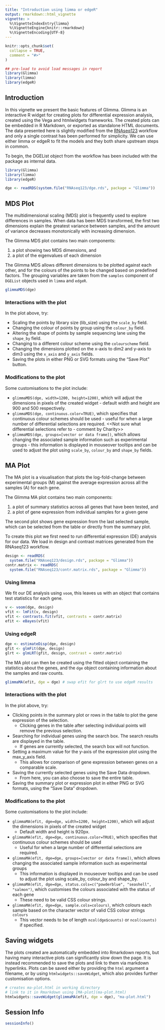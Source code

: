 ```yaml
---
title: "Introduction using limma or edgeR"
output: rmarkdown::html_vignette
vignette: >
  %\VignetteIndexEntry{limma}
  %\VignetteEngine{knitr::rmarkdown}
  %\VignetteEncoding{UTF-8}
---
```


```r
knitr::opts_chunk$set(
  collapse = TRUE,
  comment = "#>"
)

## pre-load to avoid load messages in report
library(Glimma)
library(limma)
library(edgeR)
```

## Introduction

In this vignette we present the basic features of Glimma. 
Glimma is an interactive R widget for creating plots for differential expression analysis, created using the Vega and htmlwidgets frameworks. The created plots can be embedded in R Markdown, or exported as standalone HTML documents.
The data presented here is slightly modified from the [RNAseq123](https://bioconductor.org/packages/release/workflows/html/RNAseq123.html) workflow and only a single contrast has been performed for simplicity. We can use either limma or edgeR to fit the models and they both share upstream steps in common.

To begin, the DGEList object from the workflow has been included with the package as internal data.

```r
library(Glimma)
library(limma)
library(edgeR)

dge <- readRDS(system.file("RNAseq123/dge.rds", package = "Glimma"))
```

## MDS Plot

The multidimensional scaling (MDS) plot is frequently used to explore differences in samples. When data has been MDS transformed, the first two dimensions explain the greatest variance between samples, and the amount of variance decreases monotonically with increasing dimension.

The Glimma MDS plot contains two main components:

1. a plot showing two MDS dimensions, and
2. a plot of the eigenvalues of each dimension

The Glimma MDS allows different dimensions to be plotted against each other, and for the colours of the points to be changed based on predefined factors. The grouping variables are taken from the `samples` component of `DGEList` objects used in `limma` and `edgeR`.

```r
glimmaMDS(dge)
```

### Interactions with the plot
In the plot above, try:

+ Scaling the points by library size (lib_size) using the `scale_by` field.
+ Changing the colour of points by group using the `colour_by` field.
+ Altering the shape of points by sample sequencing lane using the `shape_by` field.
+ Changing to a different colour scheme using the `colourscheme` field.
+ Changing the dimensions plotted on the x-axis to dim2 and y-axis to dim3 using the `x_axis` and `y_axis` fields.
+ Saving the plots in either PNG or SVG formats using the "Save Plot" button.

### Modifications to the plot
Some customisations to the plot include:

+ `glimmaMDS(dge, width=1200, height=1200)`, which will adjust the dimensions in pixels of the created widget - default width and height are 900 and 500 respectively.
+ `glimmaMDS(dge, continuous.color=TRUE)`, which specifies that continuous colour schemes should be used - useful for when a large number of differential selections are required. <<Not sure what differential selections refer to - comment by Charity>>
+ `glimmaMDS(dge, groups=[vector or data frame])`, which allows changing the associated sample information such as experimental groups - this information is displayed in mouseover tooltips and can be used to adjust the plot using `scale_by`, `colour_by` and `shape_by` fields.


## MA Plot

The MA plot is a visualisation that plots the log-fold-change between experimental groups (M) against the average expression across all the samples (A) for each gene.

The Glimma MA plot contains two main components:

1. a plot of summary statistics across all genes that have been tested, and
2. a plot of gene expression from individual samples for a given gene

The second plot shows gene expression from the last selected sample, which can be selected from the table or directly from the summary plot.

To create this plot we first need to run differential expression (DE) analysis for our data. We load in design and contrast matrices generated from the RNAseq123 workflow.

```r
design <- readRDS(
  system.file("RNAseq123/design.rds", package = "Glimma"))
contr.matrix <- readRDS(
  system.file("RNAseq123/contr.matrix.rds", package = "Glimma"))
```

### Using limma

We fit our DE analysis using `voom`, this leaves us with an object that contains test statistics for each gene.

```r
v <- voom(dge, design)
vfit <- lmFit(v, design)
vfit <- contrasts.fit(vfit, contrasts = contr.matrix)
efit <- eBayes(vfit)
```

### Using edgeR

```r
dge <- estimateDisp(dge, design)
gfit <- glmFit(dge, design)
glrt <- glmLRT(gfit, design, contrast = contr.matrix)
```

The MA plot can then be created using the fitted object containing the statistics about the genes, and the `dge` object containing information about the samples and raw counts.

```r
glimmaMA(efit, dge = dge) # swap efit for glrt to use edgeR results
```

### Interactions with the plot
In the plot above, try:

+ Clicking points in the summary plot or rows in the table to plot the gene expression of the selection.
    + Clicking genes in the table after selecting individual points will remove the previous selection.
+ Searching for individual genes using the search box. The search results are displayed in the table.
    + If genes are currently selected, the search box will not function.
+ Setting a maximum value for the y-axis of the expression plot using the max_y_axis field. 
    + This allows for comparison of gene expression between genes on a comparable scale.
+ Saving the currently selected genes using the Save Data dropdown. 
    + From here, you can also choose to save the entire table.
+ Saving the summary plot or expression plot in either PNG or SVG formats, using the "Save Data" dropdown.

### Modifications to the plot
Some customisations to the plot include:

+ `glimmaMA(efit, dge=dge, width=1200, height=1200)`, which will adjust the dimensions in pixels of the created widget
    + Default width and height is 920px.
+ `glimmaMA(efit, dge=dge, continuous.color=TRUE)`, which specifies that continuous colour schemes should be used
    + Useful for when a large number of differential selections are required.
+ `glimmaMA(efit, dge=dge, groups=[vector or data frame])`, which allows changing the associated sample information such as experimental groups
    + This information is displayed in mouseover tooltips and can be used to adjust the plot using scale_by, colour_by and shape_by.
+ `glimmaMA(efit, dge=dge, status.cols=c("powderblue", "seashell", "salmon")`, which customises the colours associated with the status of each gene
    + These need to be valid CSS colour strings.
+ `glimmaMA(efit, dge=dge, sample.cols=colours)`, which colours each sample based on the character vector of valid CSS colour strings `colours`
    + This vector needs to be of length `ncol(dge$counts)` or `ncol(counts)` if specified.

## Saving widgets

The plots created are automatically embedded into Rmarkdown reports, but having many interactive plots can significantly slow down the page. It is instead recommended to save the plots and link to them via markdown hyperlinks. Plots can be saved either by providing the `html` argument a filename, or by using `htmlwidgets::saveWidget`, which also provides further customisation options.

```r
# creates ma-plot.html in working directory
# link to it in Rmarkdown using [MA-plot](ma-plot.html)
htmlwidgets::saveWidget(glimmaMA(efit, dge = dge), "ma-plot.html")
```

## Session Info

```r
sessionInfo()
```
